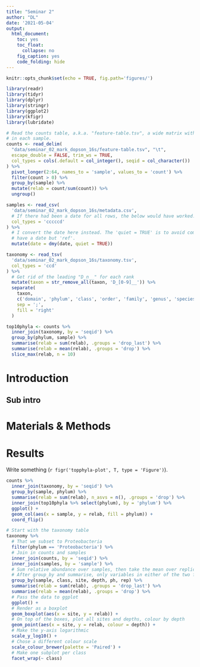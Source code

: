 ```yaml
---
title: "Seminar 2"
author: "DL"
date: '2021-05-04'
output: 
  html_document:
    toc: yes
    toc_float:
      collapse: no
    fig_caption: yes
    code_folding: hide
---
```


```r
knitr::opts_chunk$set(echo = TRUE, fig.path='figures/')
```

```r
library(readr)
library(tidyr)
library(dplyr)
library(stringr)
library(ggplot2)
library(kfigr)
library(lubridate)
```

```r
# Read the counts table, a.k.a. "feature-table.tsv", a wide matrix with counts for each sequence
# in each sample.
counts <- read_delim(
  "data/seminar_02_mark_dopson_16s/feature-table.tsv", "\t", 
  escape_double = FALSE, trim_ws = TRUE,
  col_types = cols(.default = col_integer(), seqid = col_character())
) %>%
  pivot_longer(2:64, names_to = 'sample', values_to = 'count') %>%
  filter(count > 0) %>%
  group_by(sample) %>%
  mutate(relab = count/sum(count)) %>%
  ungroup()

samples <- read_csv(
  'data/seminar_02_mark_dopson_16s/metadata.csv',
  # If there had been a date for all rows, the below would have worked. Sometimes the field was 'ref' though.
  col_types = 'cccccd'
) %>%
  # I convert the date here instead. The 'quiet = TRUE' is to avoid complaints from the six rows that doesn't
  # have a date but 'ref'.
  mutate(date = dmy(date, quiet = TRUE))

taxonomy <- read_tsv(
  'data/seminar_02_mark_dopson_16s/taxonomy.tsv',
  col_types = 'ccd'
) %>%
  # Get rid of the leading "D_n__" for each rank
  mutate(taxon = str_remove_all(taxon, 'D_[0-9]__')) %>%
  separate(
    taxon, 
    c('domain', 'phylum', 'class', 'order', 'family', 'genus', 'species'), 
    sep = ';',
    fill = 'right'
  )
```

```r
top10phyla <- counts %>%
  inner_join(taxonomy, by = 'seqid') %>%
  group_by(phylum, sample) %>%
  summarise(relab = sum(relab), .groups = 'drop_last') %>%
  summarise(relab = mean(relab), .groups = 'drop') %>%
  slice_max(relab, n = 10)
```

# Introduction

## Sub intro

# Materials & Methods

# Results

Write something (`r figr('topphyla-plot', T, type = 'Figure')`).

```r
counts %>%
  inner_join(taxonomy, by = 'seqid') %>%
  group_by(sample, phylum) %>%
  summarise(relab = sum(relab), n_asvs = n(), .groups = 'drop') %>%
  inner_join(top10phyla %>% select(phylum), by = 'phylum') %>%
  ggplot() + 
  geom_col(aes(x = sample, y = relab, fill = phylum)) +
  coord_flip()
```

```r
# Start with the taxonomy table
taxonomy %>%
  # That we subset to Proteobacteria
  filter(phylum == 'Proteobacteria') %>%
  # Join in counts and samples
  inner_join(counts, by = 'seqid') %>%
  inner_join(samples, by = 'sample') %>%
  # Sum relative abundance over samples, then take the mean over replicates
  # After group_by and summarise, only variables in either of the two functions remain
  group_by(sample, class, site, depth, ph, rep) %>%
  summarise(relab = sum(relab), .groups = 'drop_last') %>%
  summarise(relab = mean(relab), .groups = 'drop') %>%
  # Pass the data to ggplot
  ggplot() +
  # Render as a boxplot
  geom_boxplot(aes(x = site, y = relab)) +
  # On top of the boxes, plot all sites and depths, colour by depth
  geom_point(aes(x = site, y = relab, colour = depth)) +
  # Make the y-axis logarithmic
  scale_y_log10() +
  # Chose a different colour scale
  scale_colour_brewer(palette = 'Paired') +
  # Make one subplot per class
  facet_wrap(~ class)
```

